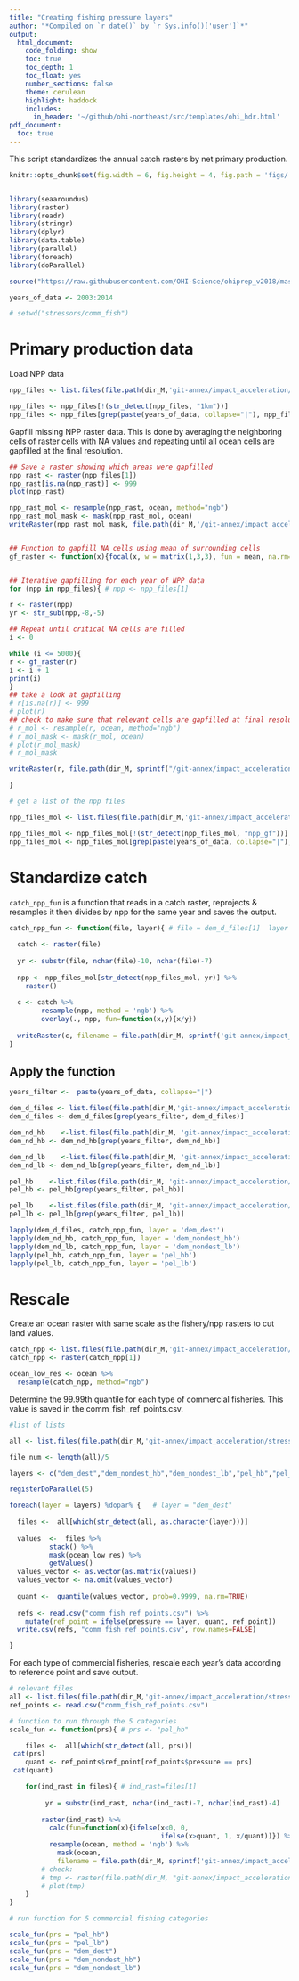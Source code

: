 ```yaml
---
title: "Creating fishing pressure layers"
author: "*Compiled on `r date()` by `r Sys.info()['user']`*"
output: 
  html_document:
    code_folding: show
    toc: true
    toc_depth: 1
    toc_float: yes
    number_sections: false
    theme: cerulean
    highlight: haddock
    includes: 
      in_header: '~/github/ohi-northeast/src/templates/ohi_hdr.html'
pdf_document:
  toc: true
---
```


This script standardizes the annual catch rasters by net primary production.

```r

knitr::opts_chunk$set(fig.width = 6, fig.height = 4, fig.path = 'figs/',message = FALSE, eval=F, warning = FALSE)


library(seaaroundus)
library(raster)
library(readr)
library(stringr)
library(dplyr)
library(data.table)
library(parallel)
library(foreach)
library(doParallel)

source("https://raw.githubusercontent.com/OHI-Science/ohiprep_v2018/master/src/R/spatial_common.R")

years_of_data <- 2003:2014

# setwd("stressors/comm_fish")

```


# Primary production data

Load NPP data

```r

npp_files <- list.files(file.path(dir_M,'git-annex/impact_acceleration/stressors/comm_fish/int/npp_annual'), full.names=TRUE)

npp_files <- npp_files[!(str_detect(npp_files, "1km"))]
npp_files <- npp_files[grep(paste(years_of_data, collapse="|"), npp_files)]


```

Gapfill missing NPP raster data.  This is done by averaging the neighboring cells of raster cells with NA values and repeating until all ocean cells are gapfilled at the final resolution. 

```r

## Save a raster showing which areas were gapfilled
npp_rast <- raster(npp_files[1])
npp_rast[is.na(npp_rast)] <- 999
plot(npp_rast)

npp_rast_mol <- resample(npp_rast, ocean, method="ngb")
npp_rast_mol_mask <- mask(npp_rast_mol, ocean)  
writeRaster(npp_rast_mol_mask, file.path(dir_M,'/git-annex/impact_acceleration/stressors/comm_fish/int/npp_gf.tif'))


## Function to gapfill NA cells using mean of surrounding cells
gf_raster <- function(x){focal(x, w = matrix(1,3,3), fun = mean, na.rm=TRUE, pad = TRUE, NAonly=TRUE)}


## Iterative gapfilling for each year of NPP data
for (npp in npp_files){ # npp <- npp_files[1]

r <- raster(npp)
yr <- str_sub(npp,-8,-5)

## Repeat until critical NA cells are filled
i <- 0

while (i <= 5000){
r <- gf_raster(r)
i <- i + 1
print(i)
}
## take a look at gapfilling
# r[is.na(r)] <- 999
# plot(r)
## check to make sure that relevant cells are gapfilled at final resolution
# r_mol <- resample(r, ocean, method="ngb")
# r_mol_mask <- mask(r_mol, ocean)  
# plot(r_mol_mask)
# r_mol_mask

writeRaster(r, file.path(dir_M, sprintf("/git-annex/impact_acceleration/stressors/comm_fish/int/npp_annual/annual_mean_npp_%s_gf.tif", yr)), overwrite=TRUE)

}

# get a list of the npp files

npp_files_mol <- list.files(file.path(dir_M,'git-annex/impact_acceleration/stressors/comm_fish/int/npp_annual'), full.names=TRUE, pattern = "gf")

npp_files_mol <- npp_files_mol[!(str_detect(npp_files_mol, "npp_gf"))]
npp_files_mol <- npp_files_mol[grep(paste(years_of_data, collapse="|"), npp_files_mol)]


```


# Standardize catch

`catch_npp_fun` is a function that reads in a catch raster, reprojects & resamples it then divides by npp for the same year and saves the output.

```r

catch_npp_fun <- function(file, layer){ # file = dem_d_files[1]  layer = 'dem_dest'
  
  catch <- raster(file)
  
  yr <- substr(file, nchar(file)-10, nchar(file)-7)
  
  npp <- npp_files_mol[str_detect(npp_files_mol, yr)] %>% 
    raster()
  
  c <- catch %>%
        resample(npp, method = 'ngb') %>%
        overlay(., npp, fun=function(x,y){x/y})
  
  writeRaster(c, filename = file.path(dir_M, sprintf('git-annex/impact_acceleration/stressors/comm_fish/int/catch_annual_npp_rasters/%s/%s_%s.tif', layer, layer, yr)), overwrite=TRUE) 
}

```

## Apply the function
```r

years_filter <-  paste(years_of_data, collapse="|")

dem_d_files <- list.files(file.path(dir_M,'git-annex/impact_acceleration/stressors/comm_fish/int/catch_annual_rasters/dem_dest'), full.names=TRUE, pattern = "gf")
dem_d_files <- dem_d_files[grep(years_filter, dem_d_files)]

dem_nd_hb    <-list.files(file.path(dir_M, 'git-annex/impact_acceleration/stressors/comm_fish/int/catch_annual_rasters/dem_nondest_hb'), full.names=TRUE, pattern = "gf")
dem_nd_hb <- dem_nd_hb[grep(years_filter, dem_nd_hb)]

dem_nd_lb    <-list.files(file.path(dir_M, 'git-annex/impact_acceleration/stressors/comm_fish/int/catch_annual_rasters/dem_nondest_lb'), full.names=TRUE, pattern = "gf")
dem_nd_lb <- dem_nd_lb[grep(years_filter, dem_nd_lb)]

pel_hb    <-list.files(file.path(dir_M, 'git-annex/impact_acceleration/stressors/comm_fish/int/catch_annual_rasters/pel_hb'), full.names=TRUE, pattern = "gf")
pel_hb <- pel_hb[grep(years_filter, pel_hb)]

pel_lb    <-list.files(file.path(dir_M, 'git-annex/impact_acceleration/stressors/comm_fish/int/catch_annual_rasters/pel_lb'), full.names=TRUE, pattern = "gf")
pel_lb <- pel_lb[grep(years_filter, pel_lb)]

lapply(dem_d_files, catch_npp_fun, layer = 'dem_dest')
lapply(dem_nd_hb, catch_npp_fun, layer = 'dem_nondest_hb')
lapply(dem_nd_lb, catch_npp_fun, layer = 'dem_nondest_lb')
lapply(pel_hb, catch_npp_fun, layer = 'pel_hb')
lapply(pel_lb, catch_npp_fun, layer = 'pel_lb')

```


# Rescale

Create an ocean raster with same scale as the fishery/npp rasters to cut land values.
```r

catch_npp <- list.files(file.path(dir_M,'git-annex/impact_acceleration/stressors/comm_fish/int/catch_annual_npp_rasters'), full.names = TRUE, recursive = TRUE)
catch_npp <- raster(catch_npp[1])

ocean_low_res <- ocean %>%
  resample(catch_npp, method="ngb")

```


Determine the 99.99th quantile for each type of commercial fisheries.  This value is saved in the comm_fish_ref_points.csv.
```r

#list of lists

all <- list.files(file.path(dir_M,'git-annex/impact_acceleration/stressors/comm_fish/int/catch_annual_npp_rasters'), full.names = TRUE, recursive = TRUE)

file_num <- length(all)/5

layers <- c("dem_dest","dem_nondest_hb","dem_nondest_lb","pel_hb","pel_lb")

registerDoParallel(5)

foreach(layer = layers) %dopar% {   # layer = "dem_dest" 
  
  files <-  all[which(str_detect(all, as.character(layer)))]
  
  values  <-  files %>%
          stack() %>%
          mask(ocean_low_res) %>%
          getValues() 
  values_vector <- as.vector(as.matrix(values)) 
  values_vector <- na.omit(values_vector)
  
  quant <-  quantile(values_vector, prob=0.9999, na.rm=TRUE)
  
  refs <- read.csv("comm_fish_ref_points.csv") %>%
    mutate(ref_point = ifelse(pressure == layer, quant, ref_point))
  write.csv(refs, "comm_fish_ref_points.csv", row.names=FALSE)

}  

```

   
For each type of commercial fisheries, rescale each year's data according to reference point and save output.

```r

# relevant files
all <- list.files(file.path(dir_M,'git-annex/impact_acceleration/stressors/comm_fish/int/catch_annual_npp_rasters'), full.names = TRUE, recursive = TRUE)
ref_points <- read.csv("comm_fish_ref_points.csv")

# function to run through the 5 categories
scale_fun <- function(prs){ # prs <- "pel_hb"

    files <-  all[which(str_detect(all, prs))]
 cat(prs)
    quant <- ref_points$ref_point[ref_points$pressure == prs]
 cat(quant)

    for(ind_rast in files){ # ind_rast=files[1]
 
         yr = substr(ind_rast, nchar(ind_rast)-7, nchar(ind_rast)-4)
          
        raster(ind_rast) %>%
          calc(fun=function(x){ifelse(x<0, 0,
                                      ifelse(x>quant, 1, x/quant))}) %>%
          resample(ocean, method = 'ngb') %>%
            mask(ocean,
            filename = file.path(dir_M, sprintf('git-annex/impact_acceleration/stressors/comm_fish/final/%s/%s_%s_rescaled_mol.tif', prs, prs, yr)), overwrite=TRUE)  
        # check:
        # tmp <- raster(file.path(dir_M, "git-annex/impact_acceleration/stressors/comm_fish/final/pel_hb/pel_hb_2003_rescaled_mol.tif"))
        # plot(tmp)
    }
}

# run function for 5 commercial fishing categories

scale_fun(prs = "pel_hb")
scale_fun(prs = "pel_lb")
scale_fun(prs = "dem_dest")
scale_fun(prs = "dem_nondest_hb")
scale_fun(prs = "dem_nondest_lb")
```
